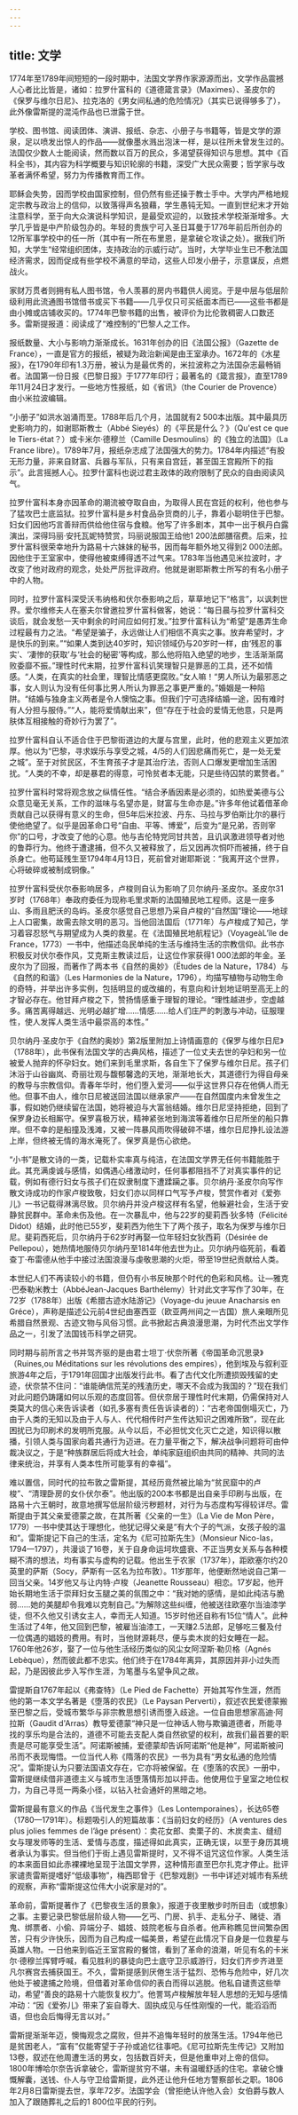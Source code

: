 ```yaml
---
---
---
```

title: 文学
---




1774年至1789年间短短的一段时期中，法国文学界作家源源而出，文学作品震撼人心者比比皆是，诸如：拉罗什富科的《道德箴言录》（Maximes）、圣皮尔的《保罗与维尔日尼》、拉克洛的《男女间私通的危险情况》（其实已说得够多了），此外像雷斯提的混沌作品也已泄露于世。

学校、图书馆、阅读团体、演讲、报纸、杂志、小册子与书籍等，皆是文学的源泉，足以喷发出惊人的作品——就像墨水溅出泡沫一样，是以往所未曾发生过的。法国仅少数人士能阅读，然而数以百万的民众，多渴望获得知识与思想。其中《百科全书》，其内容为科学概要与知识轮廓的书籍，深受广大民众需要；哲学家与改革者满怀希望，努力为传播教育而工作。

耶稣会失势，因而学校由国家控制，但仍然有些还操于教士手中。大学内严格地规定宗教与政治上的信仰，以致落得声名狼藉，学生愚钝无知。一直到世纪末才开始注意科学，至于向大众演说科学知识，是最受欢迎的，以致技术学校渐渐增多。大学几乎皆是中产阶级包办的。年轻的贵族宁可入圣日耳曼于1776年前后所创办的12所军事学校中的任一所（其中有一所在布里恩，是拿破仑攻读之处）。据我们所知，大学生“经常组织团体，支持政治的示威行动”。当时，大学毕业生已不敷法国经济需求，因而促成有些学校不满意的举动，这些人印发小册子，示意谋反，点燃战火。

家财万贯者则拥有私人图书馆，令人羡慕的房内书籍供人阅览。于是中层与低层阶级利用此流通图书馆借书或买下书籍——几乎仅只可买纸面本而已——这些书都是由小摊或店铺收买的。1774年巴黎书籍的出售，被评价为比伦敦稠密人口数还多。雷斯提报道：阅读成了“难控制的”巴黎人之工作。

报纸数量、大小与影响力渐渐成长。1631年创办的旧《法国公报》（Gazette de France），一直是官方的报纸，被疑为政治新闻是由王室承办。1672年的《水星报》，在1790年印有1.3万册，被认为是最优秀的，米拉波称之为法国杂志最畅销者。法国第一份日报《巴黎日报》于1777年印行；最著名的《箴言报》，直至1789年11月24日才发行。一些地方性报纸，如《省讯》（the Courier de Provence）由小米拉波编辑。

“小册子”如洪水汹涌而至。1788年后几个月，法国就有2 500本出版。其中最具历史影响力的，如谢耶斯教士（Abbé Sieyés）的《平民是什么？》（Qu'est ce que le Tiers-état？）或卡米尔·德穆兰（Camille Desmoulins）的《独立的法国》（La France libre）。1789年7月，报纸杂志成了法国强大的势力。1784年内描述“有股无形力量，非来自财富、兵器与军队，只有来自宫廷，甚至国王宫殿所下的指示”。此言摇撼人心。拉罗什富科也说过君主政体的政府限制了民众的自由阅读风气。

拉罗什富科本身亦因革命的潮流被夺取自由，为取得人民在宫廷的权利，他也参与了猛攻巴士底监狱。拉罗什富科是乡村食品杂货商的儿子，靠着小聪明住于巴黎。妇女们因他巧言善辩而供给他住宿与食粮。他写了许多剧本，其中一出于枫丹白露演出，深得玛丽·安托瓦妮特赞赏，玛丽说服国王给他1 200法郎膳宿费。后来，拉罗什富科很荣幸地升为路易十六妹妹的秘书，因而每年额外地又得到2 000法郎。因他住于王室家中，使得他被束缚得透不过气来。1783年当他遇见米拉波时，才改变了他对政府的观念，处处严厉批评政府。他就是谢耶斯教士所写的有名小册子中的人物。

同时，拉罗什富科深受沃韦纳格和伏尔泰影响之后，草草地记下“格言”，以讽刺世界。爱尔维修夫人在塞夫尔曾邀拉罗什富科做客，她说：“每日晨与拉罗什富科交谈后，就会发愁一天中剩余的时间应如何打发。”拉罗什富科认为“希望”是愚弄生命过程最有力之法。“希望是骗子，永远做让人们相信不真实之事。放弃希望时，才是快乐的到来。”“如果人类到达40岁时，知识领域仍与20岁时一样，由‘残忍的事实’、‘凄惨的获取’与‘社会的秘密’等构成，那么他将陷入绝望的地步，生活渐渐腐败委靡不振。”理性时代末期，拉罗什富科讥笑理智只是罪恶的工具，还不如情感。“人类，在真实的社会里，理智比情感更腐败。”女人嘛！“男人所认为最邪恶之事，女人则认为没有任何事比男人所认为罪恶之事更严重的。”婚姻是一种陷阱。“结婚与独身主义两者是令人懊恼之事。但我们宁可选择结婚一途，因有难时有人分担与服侍。”“人，能将爱情献出来”，但“存在于社会的爱情无他意，只是两肤体互相接触的奇妙行为罢了”。

拉罗什富科自认不适合住于巴黎街道边的大厦与宫里，此时，他的悲观主义更加浓厚。他以为“巴黎，寻求娱乐与享受之城，4/5的人们因悲痛而死亡，是一处无爱之城”。至于对贫民区，不生育孩子才是其治疗法，否则人口爆发更增加生活困扰。“人类的不幸，却是暴君的得意，可怜贫者本无能，只是些待囚禁的累赘者。”

拉罗什富科时常将观念放之纵情任性。“结合矛盾因素是必须的，如热爱美德与公众意见毫无关系，工作的滋味与名望亦是，财富与生命亦是。”许多年他试着借革命贡献自己以获得有意义的生命，但5年后米拉波、丹东、马拉与罗伯斯比尔的暴行使他绝望了。似乎是因革命口号“自由、平等、博爱”，后变为“是兄弟，否则宰你”的口号，才改变了他的心意。他与吉伦特党同甘共苦，且讥讽激进领导者对他的鲁莽行为。他终于遭逮捕，但不久又被释放了，后又因再次恫吓而被捕，终于自杀身亡。他苟延残生至1794年4月13日，死前曾对谢耶斯说：“我离开这个世界，心将破碎或被制成铜像。”

拉罗什富科受伏尔泰影响居多，卢梭则自认为影响了贝尔纳丹·圣皮尔。圣皮尔31岁时（1768年）奉政府委任为现称毛里求斯的法国殖民地工程师。这是一座多山、多雨且肥沃的岛屿。圣皮尔感觉自己思想乃采自卢梭的“自然国”理论——地球上人口密集，故需去除文明的恶习。当他回法国后（1771年）与卢梭成了知己，学习着容忍怒气与期望成为人类的救星。在《法国殖民地航程记》（VoyageàL’île de France，1773）一书中，他描述岛民单纯的生活与维持生活的宗教信仰。此书亦积极反对伏尔泰作风，艾克斯主教读过后，让这位作家获得1 000法郎的年金。圣皮尔为了回报，而著作了两本书《自然的奥妙》（Ëtudes de la Nature，1784）与《自然的和谐》（Les Harmonies de la Nature，1796），均描写植物与动物生命的奇特，并举出许多实例，包括明显的或改编的，有意向和计划地证明至高无上的才智必存在。他甘拜卢梭之下，赞扬情感重于理智的理论。“理性越进步，空虚越多。痛苦离得越远、光明必越扩增……情感……给人们庄严的刺激与冲动，征服理性，使人发挥人类生活中最崇高的本性。”

贝尔纳丹·圣皮尔于《自然的奥妙》第2版里附加上诗情画意的《保罗与维尔日尼》（1788年），此书保有法国文学的古典风格，描述了一位丈夫去世的孕妇和另一位被爱人抛弃的怀孕妇女。她们来到毛里求斯，各自生下了保罗与维尔日尼。孩子们沐浴于山谷幽岚、奇丽壮观与馥郁馨逸的天地，渐渐地长大，其道德行为得自母亲的教导与宗教信仰。青春年华时，他们堕入爱河——似乎这世界只存在他俩人而无他。但事不由人，维尔日尼被送回法国以继承家产——在自然国度内未曾发生之事，假如她仍继续留在法国，她将被迫与大富翁结婚。维尔日尼坚持拒绝，回到了保罗身边长相厮守。保罗喜极万状，精神紧张地到海滨等着维尔日尼所坐的船只靠岸。但不幸的是船撞及浅滩，又被一阵暴风雨吹得破碎不堪，维尔日尼挣扎设法游上岸，但终被无情的海水淹死了。保罗真是伤心欲绝。

“小书”是散文诗的一类，记载朴实率真与纯洁，在法国文学界无任何书籍能胜于此。其充满虔诚与感情，如偶遇心绪激动时，任何事都阻挡不了对真实事件的记载，例如有德行妇女与孩子们在奴隶制度下遭蹂躏之事。贝尔纳丹·圣皮尔向写作散文诗成功的作家卢梭致敬，妇女们亦以同样口气写予卢梭，赞赏作者对《爱弥儿》一书记载得淋漓尽致。贝尔纳丹并没卢梭这样有名望，他躲避社会，生活于安静贫民群中。革命未伤及他。在一次暴乱中，他与22岁的斐莉西·狄多特（Félicité Didot）结婚，此时他已55岁，斐莉西为他生下了两个孩子，取名为保罗与维尔日尼。斐莉西死后，贝尔纳丹于62岁时再娶一位年轻妇女狄西莉（Désirée de Pellepou），她热情地服侍贝尔纳丹至1814年他去世为止。贝尔纳丹临死前，看着查丁·布雷德从他手中接过法国浪漫与虔敬思潮的火炬，带至19世纪贡献给人类。

本世纪人们不再读较小的书籍，但仍有小书反映那个时代的色彩和风格。让—雅克·巴泰勒米教士（AbbéJean-Jacques Barthélemy）针对此文字写作了30年，在72岁（1788年）出版《希腊古迹水陆游记》（Voyage-du jeuue Anacharsis en Gréce），声称是描述公元前4世纪由塞西亚（欧亚两州间之一古国）旅人亲眼所见希腊自然景观、古迹文物与风俗习惯。此书掀起古典浪漫思潮，为时代杰出文学作品之一，引发了法国钱币科学之研究。

同时期与前所言之书并驾齐驱的是由君士坦丁·伏奈所著《帝国革命沉思录》（Ruines,ou Méditations sur les révolutions des empires），他到埃及与叙利亚旅游4年之后，于1791年回国才出版发行此书。看了古代文化所遭损毁残留的史迹，伏奈禁不住问：“谁能确信荒芜的残渣历史，哪天不会成为我国的？”现在我们对此问题仍踌躇如何以乐观的态度回答。但伏奈居于理性时代末期，仍需保持对人类莫大的信心来告诉读者（如孔多塞有责任告诉读者的）：“古老帝国倒塌灭亡，乃由于人类的无知以及由于人与人、代代相传时产生传达知识之困难所致”，现在此困扰已为印刷术的发明所克服。从今以后，不必担忧文化灭亡之途，知识得以散播，引领人类与国家向着共通行为迈进。在力量平衡之下，解决战争问题将可由仲裁决议之，于是“种族群居后将成大社会，单纯家庭组织由共同的精神、共同的法律来统治，并享有人类本性所可能享有的幸福”。

难以置信，同时代的拉布敦之雷斯提，其经历竟然被比喻为“贫民窟中的卢梭”、“清理卧房的女仆伏尔泰”。他出版的200本书都是出自亲手印刷与出版，在路易十六王朝时，故意地撰写低层阶级污秽题材，对行为与态度构写得较详尽。雷斯提由于其父亲爱德蒙之故，在其所著《父亲的一生》（La Vie de Mon Père，1779）一书中使其达于理想化，他犹记得父亲是“有大个子的气派，女孩子般的温和”。雷斯提记下自己的生活，定名为《尼可拉斯先生》（Monsieur Nico-las，1794—1797），共漫谈了16卷，关于自身命运坷坎盛衰、不正当男女关系与各种模糊不清的想法，均有事实与虚构的记载。他出生于农家（1737年），距欧塞尔约20英里的萨斯（Socy，萨斯有一区名为拉布敦）。11岁那年，他便断然地说自己第一回当父亲。14岁他又与让内特·卢梭（Jeanette Rousseau）相恋。17岁起，他开始长期地生活于崇拜妇女玉腿之美的氛围之中：“我对她的感情，是如此纯洁与脆弱……她的美腿却令我难以克制自己。”为解除这些纠缠，他被送往欧塞尔当油漆学徒，但不久他又引诱女主人，幸而无人知道。15岁时他还自称有15位“情人”。此种生活过了4年，他又回到巴黎，被雇当油漆工，一天赚2.5法郎，足够吃三餐及付一位偶遇的娼妓的费用。有时，当他财源耗尽，便与卖木炭的妇女睡在一起。1760年他26岁，娶了一位与他生活经历类似的风尘女阿涅斯·勒贝格（Agnés Lebèque），然而彼此都不忠实。他们终于在1784年离异，其原因并非小过失而起，乃是因彼此步入写作生涯，为笔墨与名望争风之故。

雷提斯自1767年起以《弗查特》（Le Pied de Fachette）开始其写作生涯，然而他的第一本文学名著是《堕落的农民》（Le Paysan Perverti），叙述农民爱德蒙搬至巴黎之后，受城市繁华与非宗教思想引诱而堕入歧途。一位自由思想家高迪·阿拉斯（Gaudit d'Arras）教导爱德蒙“神只是一位神话人物与欺骗道德者，所能寻找的享乐均是合法的，道德不可能去支配人类自然欲望的权利，故我们最首要的职责是尽可能享受生活”。阿诺斯被捕，爱德蒙却告诉阿诺斯“他是神”，阿诺斯被问吊而不表现悔悟。一位当代人称《隋落的农民》一书为具有“男女私通的危险情况”。雷斯提认为只要法国语文存在，它亦将被保留。在《堕落的农民》一册中，雷斯提继续借非道德主义与城市生活堕落情形加以抨击。他使用位于皇室之地位权力，为自己寻觅一两条小径，以钻入社会通奸的黑暗之地。

雷斯提最有意义的作品《当代发生之事件》（Les Lontemporaines），长达65卷（1780—1791年）。标题吸引人的短篇故事：《当前妇女的经历》（A ventures des plus jolies femmes de l’âge présent）：卖花女郎、卖栗子的、木炭卖主、缝纫女与理发师等的生活、爱情与态度，描述得如此真实，正确无误，以至于身历其境者承认为事实。但当他们于街上遇见雷斯提时，又不得不诅咒这位作家。人类生活的本来面目如此赤裸裸地呈现于法国文学界，这种情形直至巴尔扎克才停止。批评家谴责雷斯提嗜好“低级事物”，梅西耶曾于《巴黎戏剧》一书中详述对城市有系统的观察，声称“雷斯提这位伟大小说家是对的”。

革命前，雷斯提著作了《巴黎夜生活的景象》，报道于夜里散步时所目击（或想象）之事。主要记录巴黎低层阶级人物——乞丐、门房、扒手、走私分子、赌徒、酒鬼、绑票者、小偷、异端分子、娼妓、妓院老板与自杀者。他声称瞧见世间繁杂困苦，只有少许快乐，因而为自己构成一幅美景，希望在此情况下自身是一位救星与英雄人物。一日他来到临近王室宫殿的餐馆，看到了革命的浪潮，听见有名的卡米尔·德穆兰挥臂呼喊，看见胜利的暴徒向巴士底守卫示威游行，妇女们齐步齐进至凡尔赛宫去捕获国王。不久，雷斯提感到厌倦生活于猛烈、恐怖与危险中，好几次他处于被逮捕之险境，但借着对革命信仰的表白而得以逃脱。他私自谴责这些举动，希望“善良的路易十六能恢复权力”。他詈骂卢梭解放年轻人思想的无知与感情冲动：“因《爱弥儿》带来了妄自尊大、固执成见与任性刚愎的一代，能滔滔而语，但也会后悔得无言以对。”

雷斯提渐渐年迈，懊悔观念之腐败，但并不追悔年轻时的放荡生活。1794年他已是贫困老人，“富有”仅能寄望于子孙或追忆往事吧。《尼可拉斯先生传记》又附加13卷，叙述在他周遭生活的男女，包括数百奸夫，但是他重申对上帝的信仰。1800年博哈尔奈告诉拿破仑，雷斯提贫穷不堪，未有温暖舒适的住宅。拿破仑慷慨解囊，送钱、仆人与守卫给雷斯提，此外还让他升任地方警察部长之职。1806年2月8日雷斯提去世，享年72岁。法国学会（曾拒绝认许他入会）女伯爵与数人加入了跟随葬礼之后的1 800位平民的行列。